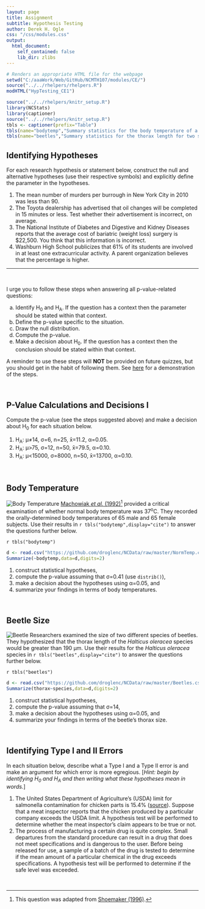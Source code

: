 ```yaml
---
layout: page
title: Assignment
subtitle: Hypothesis Testing
author: Derek H. Ogle
css: "/css/modules.css"
output:
  html_document:
    self_contained: false
    lib_dir: zlibs
---
```


```r
# Renders an appropriate HTML file for the webpage
setwd("C:/aaaWork/Web/GitHub/NCMTH107/modules/CE/")
source("../../rhelpers/rhelpers.R")
modHTML("HypTesting_CE1")
```

```r
source("../../rhelpers/knitr_setup.R")
library(NCStats)
library(captioner)
source("../../rhelpers/knitr_setup.R")
tbls <- captioner(prefix="Table")
tbls(name="bodytemp","Summary statistics for the body temperature of a sample of men and women.")
tbls(name="beetles","Summary statistics for the thorax length for two species of beetles.")
```

## Identifying Hypotheses

For each research hypothesis or statement below, construct the null and alternative hypotheses (use their respective symbols) and explicitly define the parameter in the hypotheses.

1. The mean number of murders per burrough in New York City in 2010 was less than 90.
1. The Toyota dealership has advertised that oil changes will be completed in 15 minutes or less. Test whether their advertisement is incorrect, on average.
1. The National Institute of Diabetes and Digestive and Kidney Diseases reports that the average cost of bariatric (weight loss) surgery is $22,500. You think that this information is incorrect. 
1. Washburn High School publicizes that 61% of its students are involved in at least one extracurricular activity. A parent organization believes that the percentage is higher.

----

&nbsp;

<div class="alert alert-success">
I urge you to follow these steps when answering all p-value-related questions:
<ol type="a">
  <li>Identify H<sub>0</sub> and H<sub>A</sub>. If the question has a context then the parameter should be stated within that context.</li>
  <li>Define the p-value specific to the situation.</li>
  <li>Draw the null distribution.</li>
  <li>Compute the p-value.</li>
  <li>Make a decision about H<sub>0</sub>. If the question has a context then the conclusion should be stated within that context.</li>
</ol>
A reminder to use these steps will <strong>NOT</strong> be provided on future quizzes, but you should get in the habit of following them. See <a href="../Explanations/Calc_pvalue_Z.html">here</a> for a demonstration of the steps.
</div>

<br>

## P-Value Calculations and Decisions I
Compute the p-value (see the steps suggested above) and make a decision about H<sub>0</sub> for each situation below.

1. H<sub>A</sub>: &mu;&#8800;14, &sigma;=6, n=25, x&#772;=11.2, &alpha;=0.05.
1. H<sub>A</sub>: &mu;>75, &sigma;=12, n=50, x&#772;=79.5, &alpha;=0.10.
1. H<sub>A</sub>: &mu;<15000, &sigma;=8000, n=50, x&#772;=13700, &alpha;=0.10.

<br>

## Body Temperature
<img src="zimgs/body-temperature-1.jpg" alt="Body Temperature" class="img-right">
[Machowiak *et al.* (1992)](http://www.ncbi.nlm.nih.gov/pubmed/1302471)[^1] provided a critical examination of whether normal body temperature was 37<sup>o</sup>C. They recorded the orally-determined body temperatures of 65 male and 65 female subjects. Use their results in `r tbls("bodytemp",display="cite")` to answer the questions further below.

`r tbls("bodytemp")`

```r
d <- read.csv("https://github.com/droglenc/NCData/raw/master/NormTemp.csv")
Summarize(~bodytemp,data=d,digits=2)
```

1. construct statistical hypotheses, 
1. compute the p-value assuming that &sigma;=0.41 (use `distrib()`), 
1. make a decision about the hypotheses using &alpha;=0.05, and 
1. summarize your findings in terms of body temperatures.

<br>

## Beetle Size
<img src="zimgs/beetle.jpg" alt="Beetle" class="img-right">
Researchers examined the size of two different species of beetles. They hypothesized that the thorax length of the *Halticus oleracea* species would be greater than 190 &mu;m. Use their results for the *Halticus oleracea* species in `r tbls("beetles",display="cite")` to answer the questions further below.

`r tbls("beetles")`

```r
d <- read.csv("https://github.com/droglenc/NCData/raw/master/Beetles.csv")
Summarize(thorax~species,data=d,digits=2)
```

1. construct statistical hypotheses, 
1. compute the p-value assuming that &sigma;=14, 
1. make a decision about the hypotheses using &alpha;=0.05, and 
1. summarize your findings in terms of the beetle's thorax size.

<br>

## Identifying Type I and II Errors

In each situation below, describe what a Type I and a Type II error is and make an argument for which error is more egregious. [*Hint: begin by identifying H<sub>0</sub> and H<sub>A</sub> and then writing what these hypotheses mean in words.*]

1. The United States Department of Agriculture's (USDA) limit for salmonella contamination for chicken parts is 15.4% ([source](http://www.foodsafetynews.com/2015/01/fsis-releases-new-salmonella-campylobacter-performance-standards-for-poultry/)). Suppose that a meat inspector reports that the chicken produced by a particular company exceeds the USDA limit. A hypothesis test will be performed to determine whether the meat inspector's claim appears to be true or not.
1. The process of manufacturing a certain drug is quite complex. Small departures from the standard procedure can result in a drug that does not meet specifications and is dangerous to the user. Before being released for use, a sample of a batch of the drug is tested to determine if the mean amount of a particular chemical in the drug exceeds specifications. A hypothesis test will be performed to determine if the safe level was exceeded.

&nbsp;

[^1]: This question was adapted from [Shoemaker (1996)](http://www.amstat.org/publications/jse/v4n2/datasets.shoemaker.html).
